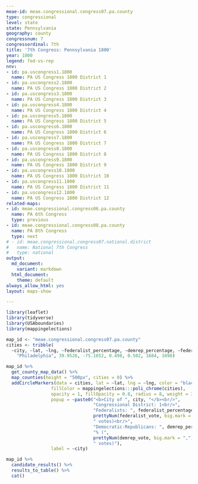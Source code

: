 ```yaml
---
meae-id: meae.congressional.congress07.pa.county
type: congressional
level: state
state: Pennsylvania
geography: county
congressnum: 7
congressordinal: 7th
title: '7th Congress: Pennsylvania 1800'
year: 1800
legend: fed-vs-rep
nnv:
- id: pa.uscongress1.1800
  name: PA US Congress 1800 District 1
- id: pa.uscongress2.1800
  name: PA US Congress 1800 District 2
- id: pa.uscongress3.1800
  name: PA US Congress 1800 District 3
- id: pa.uscongress4.1800
  name: PA US Congress 1800 District 4
- id: pa.uscongress5.1800
  name: PA US Congress 1800 District 5
- id: pa.uscongress6.1800
  name: PA US Congress 1800 District 6
- id: pa.uscongress7.1800
  name: PA US Congress 1800 District 7
- id: pa.uscongress8.1800
  name: PA US Congress 1800 District 8
- id: pa.uscongress9.1800
  name: PA US Congress 1800 District 9
- id: pa.uscongress10.1800
  name: PA US Congress 1800 District 10
- id: pa.uscongress11.1800
  name: PA US Congress 1800 District 11
- id: pa.uscongress12.1800
  name: PA US Congress 1800 District 12
related-maps:
- id: meae.congressional.congress06.pa.county
  name: PA 6th Congress
  type: previous
- id: meae.congressional.congress08.pa.county
  name: PA 8th Congress
  type: next
# - id: meae.congressional.congress07.national.district
#   name: National 7th Congress
#   type: national
output:
  md_document:
    variant: markdown
  html_document:
    theme: default
always_allow_html: yes
layout: maps-show

---
```


```r
library(leaflet)
library(tidyverse)
library(USAboundaries)
library(mappingelections)

map_id <- "meae.congressional.congress07.pa.county"
cities <- tribble(
  ~city, ~lat, ~lng, ~federalist_percentage, ~demrep_percentage, ~federalist_vote, ~demrep_vote,
    "Philadelphia", 39.9526, -75.1652, 0.498, 0.502, 1684, 1698)
```

<div class="map">

```r
map_id %>%
  get_county_map_data() %>%
  map_counties(height = "500px", cities = 0) %>% 
  addCircleMarkers(data = cities, lat = ~lat, lng = ~lng, color = "black",
                 fillColor = mappingelections:::poli_chrome(cities),
                 opacity = 1, fillOpacity = 0.8, radius = 8, weight = 3,
                 popup = ~paste0("<b>City of ", city, "</b><br/>",
                                 "Congressional District: 1<br/>",
                                 "Federalists: ", federalist_percentage * 100, "% (", 
                                 prettyNum(federalist_vote, big.mark = ","), 
                                 " votes)<br/>",
                                 "Democratic-Republicans: ", demrep_percentage * 100,
                                 "% (", 
                                 prettyNum(demrep_vote, big.mark = ","),
                                 " votes)"),
                 label = ~city) 
```

</div>

<div class="results-table">

```r
map_id %>%
  candidate_results() %>%
  results_to_table() %>%
  cat()
```

</div>

